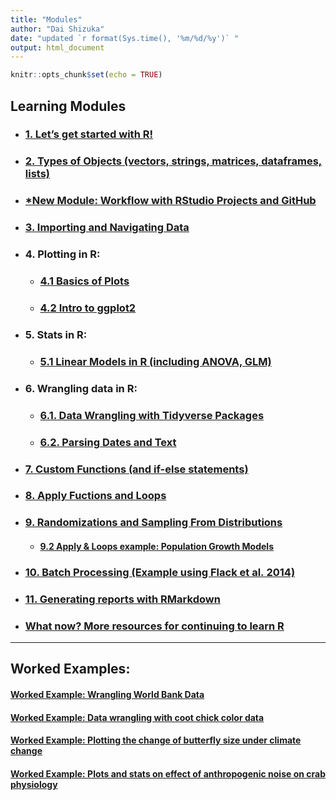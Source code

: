 ```yaml
---
title: "Modules"
author: "Dai Shizuka"
date: "updated `r format(Sys.time(), '%m/%d/%y')` "
output: html_document
---
```


```r
knitr::opts_chunk$set(echo = TRUE)
```

## Learning Modules

* ### [1. Let's get started with R!](pages/01.Intro.html)

* ### [2. Types of Objects (vectors, strings, matrices, dataframes, lists)](02.ObjectTypes.html)

* ### [*New Module: Workflow with RStudio Projects and GitHub](03.Workflow.html)

* ### [3. Importing and Navigating Data](03.Data.html)

* ### 4. Plotting in R:

    + ### [4.1 Basics of Plots](04.1.Plots_1.html)
    
    + ### [4.2 Intro to ggplot2](04.2.ggplot2_intro.html)

* ### 5. Stats in R:

    + ### [5.1 Linear Models in R (including ANOVA, GLM)](05.1.Stats_LinearModels.html)

* ### 6. Wrangling data in R:

    + ### [6.1. Data Wrangling with Tidyverse Packages](06.1.tidyverse.html)
    
    + ### [6.2. Parsing Dates and Text](06.2.stringr_WHO.html)

* ### [7. Custom Functions (and if-else statements)](07.Functions.html)

* ### [8. Apply Fuctions and Loops](08.Apply.html)
    
* ### [9. Randomizations and Sampling From Distributions](09.RandomNumbers.html)

  + #### [9.2 Apply & Loops example: Population Growth Models](09.2.PopGrowth.html)

* ### [10. Batch Processing (Example using Flack et al. 2014)](10.batch.html) 

* ### [11. Generating reports with RMarkdown](11.Rmarkdown.html)

* ### [What now? More resources for continuing to learn R](resources.html)

***

## Worked Examples:

#### [Worked Example: Wrangling World Bank Data](Ex_WorldBank.html)

#### [Worked Example: Data wrangling with coot chick color data](Example_CootDataWrangling.html)

#### [Worked Example: Plotting the change of butterfly size under climate change](Ex1.Plot_Bowden.html)

#### [Worked Example: Plots and stats on effect of anthropogenic noise on crab physiology](E2_Wale.html)

    